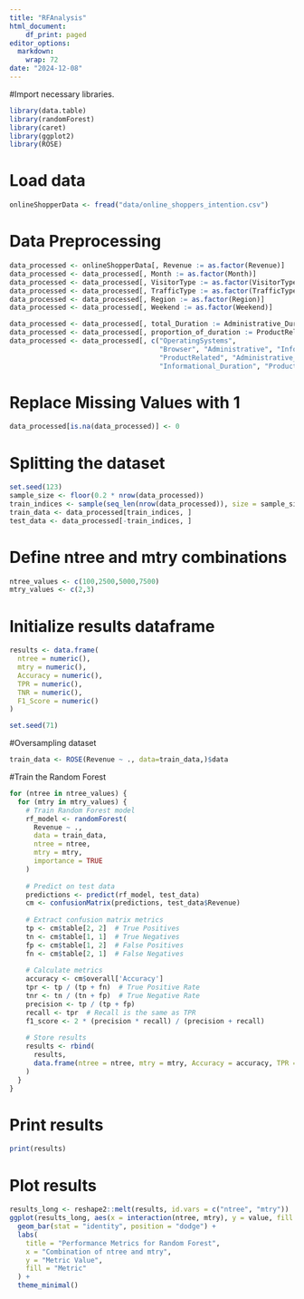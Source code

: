 ---
title: "RFAnalysis"
html_document:
    df_print: paged
editor_options: 
  markdown: 
    wrap: 72
date: "2024-12-08"
---
#Import necessary libraries.
```{r}
library(data.table)
library(randomForest)
library(caret)
library(ggplot2)
library(ROSE)
```
# Load data
```{r}
onlineShopperData <- fread("data/online_shoppers_intention.csv")
```
# Data Preprocessing
```{r}
data_processed <- onlineShopperData[, Revenue := as.factor(Revenue)]
data_processed <- data_processed[, Month := as.factor(Month)]
data_processed <- data_processed[, VisitorType := as.factor(VisitorType)]
data_processed <- data_processed[, TrafficType := as.factor(TrafficType)]
data_processed <- data_processed[, Region := as.factor(Region)]
data_processed <- data_processed[, Weekend := as.factor(Weekend)]

data_processed <- data_processed[, total_Duration := Administrative_Duration + Informational_Duration + ProductRelated_Duration]
data_processed <- data_processed[, proportion_of_duration := ProductRelated_Duration / total_Duration]
data_processed <- data_processed[, c("OperatingSystems", 
                                     "Browser", "Administrative", "Informational", 
                                     "ProductRelated", "Administrative_Duration", 
                                     "Informational_Duration", "ProductRelated_Duration", "BounceRates", "ExitRates", "SpecialDay", "Month", "Region", "TrafficType", "VisitorType","Weekend") := NULL]
```
# Replace Missing Values with 1
```{r}
data_processed[is.na(data_processed)] <- 0
```
# Splitting the dataset
```{r}
set.seed(123)
sample_size <- floor(0.2 * nrow(data_processed))
train_indices <- sample(seq_len(nrow(data_processed)), size = sample_size)
train_data <- data_processed[train_indices, ]
test_data <- data_processed[-train_indices, ]
```
# Define ntree and mtry combinations
```{r}
ntree_values <- c(100,2500,5000,7500)
mtry_values <- c(2,3)
```
# Initialize results dataframe
```{r}
results <- data.frame(
  ntree = numeric(),
  mtry = numeric(),
  Accuracy = numeric(),
  TPR = numeric(),
  TNR = numeric(),
  F1_Score = numeric()
)

set.seed(71)
```
#Oversampling dataset
```{r}
train_data <- ROSE(Revenue ~ ., data=train_data,)$data
```
#Train the Random Forest
```{r}
for (ntree in ntree_values) {
  for (mtry in mtry_values) {
    # Train Random Forest model
    rf_model <- randomForest(
      Revenue ~ .,
      data = train_data,
      ntree = ntree,
      mtry = mtry,
      importance = TRUE
    )
    
    # Predict on test data
    predictions <- predict(rf_model, test_data)
    cm <- confusionMatrix(predictions, test_data$Revenue)
    
    # Extract confusion matrix metrics
    tp <- cm$table[2, 2]  # True Positives
    tn <- cm$table[1, 1]  # True Negatives
    fp <- cm$table[1, 2]  # False Positives
    fn <- cm$table[2, 1]  # False Negatives
    
    # Calculate metrics
    accuracy <- cm$overall['Accuracy']
    tpr <- tp / (tp + fn)  # True Positive Rate
    tnr <- tn / (tn + fp)  # True Negative Rate
    precision <- tp / (tp + fp)
    recall <- tpr  # Recall is the same as TPR
    f1_score <- 2 * (precision * recall) / (precision + recall)
    
    # Store results
    results <- rbind(
      results,
      data.frame(ntree = ntree, mtry = mtry, Accuracy = accuracy, TPR = tpr, TNR = tnr, F1_Score = f1_score)
    )
  }
}
```
# Print results
```{r}
print(results)
```
# Plot results
```{r}
results_long <- reshape2::melt(results, id.vars = c("ntree", "mtry"))
ggplot(results_long, aes(x = interaction(ntree, mtry), y = value, fill = variable)) +
  geom_bar(stat = "identity", position = "dodge") +
  labs(
    title = "Performance Metrics for Random Forest",
    x = "Combination of ntree and mtry",
    y = "Metric Value",
    fill = "Metric"
  ) +
  theme_minimal()
```